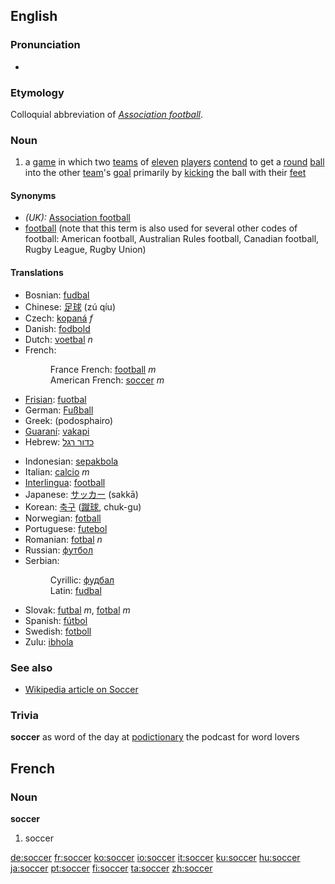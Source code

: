 ==English==
===Pronunciation===
* {{SAMPA|/sQk@/}}

===Etymology===
Colloquial abbreviation of ''[[Association football]]''.

===Noun===
{{en-noun-unc}}

# {{football}} a [[game]] in which two [[team]]s of [[eleven]] [[player]]s [[contend]] to get a [[round]] [[ball]] into the other [[team]]'s [[goal]] primarily by [[kick]]ing the ball with their [[foot|feet]]

====Synonyms====
*''(UK):'' [[Association football]]
*[[football]] (note that this term is also used for several other codes of football: American football, Australian Rules football, Canadian football, Rugby League, Rugby Union)

====Translations====
{{top}}
*Bosnian: [[fudbal#Bosnian|fudbal]] {{m}}
*Chinese: [[足球]] (zú qíu)
*Czech: [[kopaná]] ''f''
*Danish: [[fodbold]]
*Dutch: [[voetbal]] ''n''
*French:
*:France French: [[football]] ''m''
*:American French: [[#French|soccer]] ''m''
*[[Frisian]]: [[fuotbal]]
*German: [[Fußball]]
*Greek: (podosphairo)
*[[Guaraní]]: [[vakapi]]
*Hebrew: [[כדור רגל]]
{{mid}}
*Indonesian: [[sepakbola]]
*Italian: [[calcio]] ''m''
*[[Interlingua]]: [[football]]
*Japanese: [[サッカー]] (sakkā)
*Korean: [[축구]] ([[蹴球]], chuk-gu)
*Norwegian: [[fotball]]
*Portuguese: [[futebol]]
*Romanian: [[fotbal]] ''n''
*Russian: [[футбол]] {{m}}
*Serbian:
*:Cyrillic: [[фудбал#Serbian|фудбал]] {{m}}
*:Latin: [[fudbal#Serbian|fudbal]] {{m}}
*Slovak: [[futbal]] ''m'', [[fotbal]] ''m''
*Spanish: [[fútbol]]
*Swedish: [[fotboll]]
*Zulu: [[ibhola]]
{{bottom}}

===See also===
* [[w:Soccer|Wikipedia article on Soccer]]

===Trivia===
'''soccer''' as word of the day at [http://podictionary.libsyn.com/index.php?post_id=98083 podictionary] the podcast for word lovers

==French==
===Noun===
'''soccer''' {{m}}

# {{italbrac|American French}} soccer

[[de:soccer]]
[[fr:soccer]]
[[ko:soccer]]
[[io:soccer]]
[[it:soccer]]
[[ku:soccer]]
[[hu:soccer]]
[[ja:soccer]]
[[pt:soccer]]
[[fi:soccer]]
[[ta:soccer]]
[[zh:soccer]]